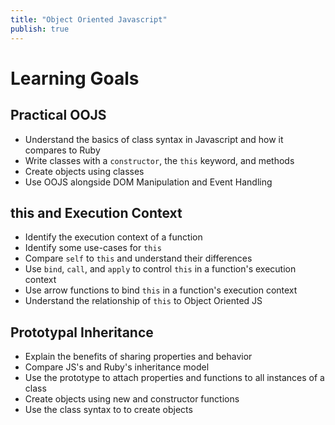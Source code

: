 ```yaml
---
title: "Object Oriented Javascript"
publish: true
---
```


# Learning Goals

## Practical OOJS
- Understand the basics of class syntax in Javascript and how it compares to Ruby
- Write classes with a `constructor`, the `this` keyword, and methods
- Create objects using classes
- Use OOJS alongside DOM Manipulation and Event Handling

## this and Execution Context

- Identify the execution context of a function
- Identify some use-cases for `this`
- Compare `self` to `this` and understand their differences
- Use `bind`, `call`, and `apply` to control `this` in a function's execution context
- Use arrow functions to bind `this` in a function's execution context
- Understand the relationship of `this` to Object Oriented JS

## Prototypal Inheritance

 - Explain the benefits of sharing properties and behavior
 - Compare JS's and Ruby's inheritance model
 - Use the prototype to attach properties and functions to all instances of a class
 - Create objects using new and constructor functions
 - Use the class syntax to to create objects
